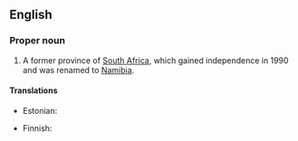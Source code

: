 ==English==
{{wikipedia}}

===Proper noun===
{{en-proper noun}}

# {{historical}} A former province of [[South Africa]], which gained independence in 1990 and was renamed to [[Namibia]].

====Translations====
{{trans-top|former province of South Africa}}
* Estonian: {{t-|et|Edela-Aafrika}}
{{trans-mid}}
* Finnish: {{t-|fi|Lounais-Afrikka}}
{{trans-bottom}}